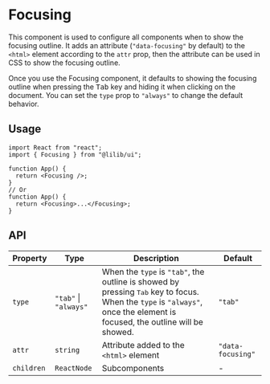 
<Meta title="Configs/Focusing" />

# Focusing

This component is used to configure all components when to show the focusing outline. It adds an attribute (`"data-focusing"` by default) to the `<html>` element according to the `attr` prop, then the attribute can be used in CSS to show the focusing outline.

Once you use the Focusing component, it defaults to showing the focusing outline when pressing the <kbd>Tab</kbd> key and hiding it when clicking on the document. You can set the `type` prop to `"always"` to change the default behavior.

## Usage

```tsx
import React from "react";
import { Focusing } from "@lilib/ui";

function App() {
  return <Focusing />;
}
// Or
function App() {
  return <Focusing>...</Focusing>;
}
```

## API

| Property   | Type                  | Description                                                                                                                                                                        | Default           |
| ---------- | --------------------- | ---------------------------------------------------------------------------------------------------------------------------------------------------------------------------------- | ----------------- |
| `type`     | `"tab"` \| `"always"` | When the `type` is `"tab"`, the outline is showed by pressing <kbd>Tab</kbd> key to focus. When the `type` is `"always"`, once the element is focused, the outline will be showed. | `"tab"`           |
| `attr`     | `string`              | Attribute added to the `<html>` element                                                                                                                                            | `"data-focusing"` |
| `children` | `ReactNode`           | Subcomponents                                                                                                                                                                      | -                 |
